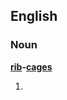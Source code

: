 ==English==
===Noun===
'''[[rib]]-[[cage]]s'''
# {{alternative plural of|[[rib-cage]]|[[ribcages]]}}